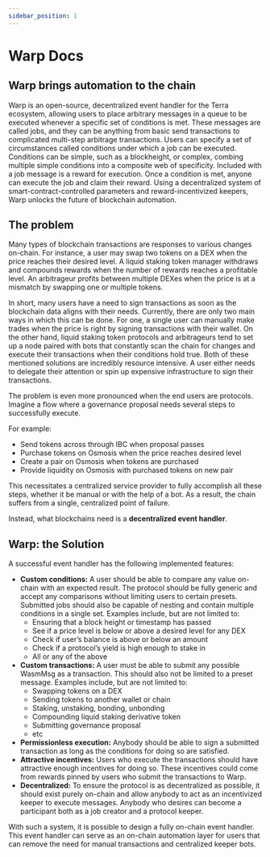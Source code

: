 ```yaml
---
sidebar_position: 1
---
```

# Warp Docs


## Warp brings automation to the chain

Warp is an open-source, decentralized event handler for the Terra ecosystem, allowing users to place arbitrary messages in a queue to be executed whenever a specific set of conditions is met. These messages are called jobs, and they can be anything from basic send transactions to complicated multi-step arbitrage transactions. Users can specify a set of circumstances called conditions under which a job can be executed. Conditions can be simple, such as a blockheight, or complex, combing multiple simple conditions into a composite web of specificity. Included with a job message is a reward for execution. Once a condition is met, anyone can execute the job and claim their reward. Using a decentralized system of smart-contract-controlled parameters and reward-incentivized keepers, Warp unlocks the future of blockchain automation. 


## The problem

Many types of blockchain transactions are responses to various changes on-chain. For instance, a user may swap two tokens on a DEX when the price reaches their desired level. A liquid staking token manager withdraws and compounds rewards when the number of rewards reaches a profitable level. An arbitrageur profits between multiple DEXes when the price is at a mismatch by swapping one or multiple tokens. 

In short, many users have a need to sign transactions as soon as the blockchain data aligns with their needs. Currently, there are only two main ways in which this can be done. For one, a single user can manually make trades when the price is right by signing transactions with their wallet. On the other hand, liquid staking token protocols and arbitrageurs tend to set up a node paired with bots that constantly scan the chain for changes and execute their transactions when their conditions hold true. Both of these mentioned solutions are incredibly resource intensive. A user either needs to delegate their attention or spin up expensive infrastructure to sign their transactions.

The problem is even more pronounced when the end users are protocols. Imagine a flow where a governance proposal needs several steps to successfully execute. 

For example:

- Send tokens across through IBC when proposal passes
- Purchase tokens on Osmosis when the price reaches desired level
- Create a pair on Osmosis when tokens are purchased
- Provide liquidity on Osmosis with purchased tokens on new pair

This necessitates a centralized service provider to fully accomplish all these steps, whether it be manual or with the help of a bot. As a result, the chain suffers from a single, centralized point of failure.

Instead, what blockchains need is a **decentralized event handler**.

## Warp: the Solution

A successful event handler has the following implemented features:

- **Custom conditions:** A user should be able to compare any value on-chain with an expected result. The protocol should be fully generic and accept any comparisons without limiting users to certain presets. Submitted jobs should also be capable of nesting and contain multiple conditions in a single set. Examples include, but are not limited to:
    - Ensuring that a block height or timestamp has passed
    - See if a price level is below or above a desired level for any DEX
    - Check if user’s balance is above or below an amount
    - Check if a protocol’s yield is high enough to stake in
    - All or any of the above
- **Custom transactions:** A user must be able to submit any possible WasmMsg as a transaction. This should also not be limited to a preset message. Examples include, but are not limited to:
    - Swapping tokens on a DEX
    - Sending tokens to another wallet or chain
    - Staking, unstaking, bonding, unbonding
    - Compounding liquid staking derivative token
    - Submitting governance proposal
    - etc
- ************************************************Permissionless execution:************************************************ Anybody should be able to sign a submitted transaction as long as the conditions for doing so are satisfied.
- ********************************************Attractive incentives:******************************************** Users who execute the transactions should have attractive enough incentives for doing so. These incentives could come from rewards pinned by users who submit the transactions to Warp.
- ********************************************************************************************Decentralized:******************************************************************************************** To ensure the protocol is as decentralized as possible, it should exist purely on-chain and allow anybody to act as an incentivized keeper to execute messages. Anybody who desires can become a participant both as a job creator and a protocol keeper.

With such a system, it is possible to design a fully on-chain event handler. This event handler can serve as an on-chain automation layer for users that can remove the need for manual transactions and centralized keeper bots.